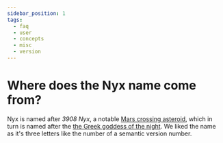 ```yaml
---
sidebar_position: 1
tags:
  - faq
  - user
  - concepts
  - misc
  - version
---
```


# Where does the Nyx name come from?

Nyx is named after *3908 Nyx*, a notable [Mars crossing asteroid](https://en.wikipedia.org/wiki/3908_Nyx), which in turn is named after the [the Greek goddess of the night](https://en.wikipedia.org/wiki/Nyx). We liked the name as it's three letters like the number of a semantic version number.
